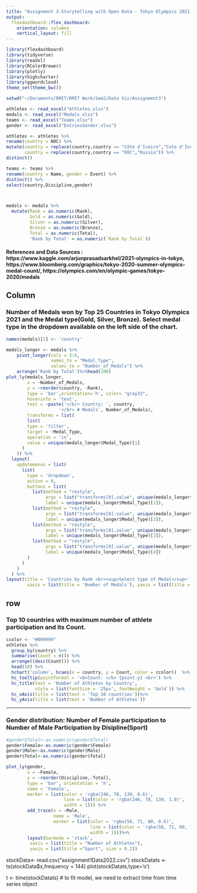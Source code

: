 ```yaml
---
title: "Assignment 3-Storytelling with Open Data - Tokyo Olympics 2021 (2020)"
output: 
  flexdashboard::flex_dashboard:
    orientation: columns
    vertical_layout: fill
---
```


```r
library(flexdashboard)
library(tidyverse)
library(readxl)
library(RColorBrewer)
library(plotly)
library(highcharter)
library(ggwordcloud)
theme_set(theme_bw())

setwd("~/Documents/RMIT/RMIT Work/Sem2/Data Viz/Assignment3")

athletes <- read_excel("Athletes.xlsx")
medals <- read_excel("Medals.xlsx")
teams <- read_excel("Teams.xlsx")
gender <- read_excel("EntriesGender.xlsx")

athletes <- athletes %>% 
rename(country = NOC) %>% 
mutate(country = replace(country,country == "Côte d'Ivoire","Cote d'Ivoire"),
       country = replace(country,country == "ROC","Russia")) %>%
distinct()

teams <- teams %>% 
rename(country = Name, gender = Event) %>%
distinct() %>%
select(country,Discipline,gender)



medals <- medals %>%
  mutate(Rank = as.numeric(Rank),
         Gold = as.numeric(Gold),
         Silver = as.numeric(Silver),
         Bronze = as.numeric(Bronze),
         Total = as.numeric(Total),
         'Rank by Total' = as.numeric(`Rank by Total`))

```

#### References and Data Sources : https://www.kaggle.com/arjunprasadsarkhel/2021-olympics-in-tokyo, https://www.bloomberg.com/graphics/tokyo-2020-summer-olympics-medal-count/, https://olympics.com/en/olympic-games/tokyo-2020/medals

Column{data-width=600}
-----------------------------------------------------------------------

### Number of Medals won by Top 25 Countries in Tokyo Olympics 2021 and the Medal type(Gold, Silver, Bronze). Select medal type in the dropdown available on the left side of the chart. 

```r
names(medals)[2] <- 'country'

medals_longer <- medals %>%
    pivot_longer(cols = 3:6, 
                 names_to = "Medal_Type", 
                 values_to = "Number_of_Medals") %>%
    arrange('Rank by Total')%>%head(100)
plot_ly(medals_longer,
        x = ~Number_of_Medals, 
        y = ~reorder(country, -Rank),
        type = 'bar',orientation='h', color= "gray33", 
        hoverinfo = 'text',
        text = ~paste('</br> Country: ', country,
                    '</br> # Medals', Number_of_Medals),
        transforms = list(
        list(
        type = 'filter',
        target = ~Medal_Type,
        operation = 'in',
        value = unique(medals_longer$Medal_Type)[1]
      )
    )) %>%
  layout(
    updatemenus = list(
      list(
        type = 'dropdown',
        active = 0,
        buttons = list(
          list(method = "restyle",
               args = list("transforms[0].value", unique(medals_longer$Medal_Type)[1]),
               label = unique(medals_longer$Medal_Type)[1]),
          list(method = "restyle",
               args = list("transforms[0].value", unique(medals_longer$Medal_Type)[2]),
               label = unique(medals_longer$Medal_Type)[2]),
          list(method = "restyle",
               args = list("transforms[0].value", unique(medals_longer$Medal_Type)[3]),
               label = unique(medals_longer$Medal_Type)[3]),
          list(method = "restyle",
               args = list("transforms[0].value", unique(medals_longer$Medal_Type)[4]),
               label = unique(medals_longer$Medal_Type)[4])
        )
      )
    )
  ) %>%
layout(title = 'Countries by Rank <br><sup>Select type of Medal</sup>', 
        xaxis = list(title = 'Number of Medals'), yaxis = list(title = 'Top 25 Countries'))

```

row
-----------------------------------------------------------------------
### Top 10 countries with maximum number of athlete participation and its Count.

```r
ccolor <- "#009999"
athletes %>% 
  group_by(country) %>%
  summarise(Count = n()) %>% 
  arrange((desc(Count))) %>% 
  head(10) %>% 
  hchart('column', hcaes(x = country, y = Count, color = ccolor))  %>% 
  hc_tooltip(pointFormat = '<b>Count: </b> {point.y} <br>') %>% 
  hc_title(text = 'Number of Athletes by Country',
           style = list(fontSize = '25px', fontWeight = 'bold')) %>% 
  hc_xAxis(title = list(text = 'Top 10 countries'))%>%
  hc_yAxis(title = list(text = 'Number of Athletes'))
```

-----------------------------------------------------------------------
### Gender distribution: Number of Female participation to Number of Male Participation by Disipline(Sport)

```r
#gender$Total<-as.numeric(gender$Total)
gender$Female<-as.numeric(gender$Female)
gender$Male<-as.numeric(gender$Male)
gender$Total<-as.numeric(gender$Total)

plot_ly(gender, 
        x = ~Female, 
        y = ~reorder(Discipline,-Total), 
        type = 'bar', orientation = 'h', 
        name = 'Female',
        marker = list(color = 'rgba(246, 78, 139, 0.6)',
                      line = list(color = 'rgba(246, 78, 139, 1.0)',
                      width = 1))) %>% 
        add_trace(x = ~Male, 
                  name = 'Male',
                  marker = list(color = 'rgba(58, 71, 80, 0.6)',
                                line = list(color = 'rgba(58, 71, 80, 1.0)',
                                width = 1)))%>%
        layout(barmode = 'stack',
         xaxis = list(title = "Number of Athletes"),
         yaxis = list(title ="Sport", size = 0.2))
```


stockData<- read.csv("assignment1Data2022.csv")
stockDatats <- ts(stockData$x,frequency = 144)
plot(stockDatats,type='o')

t <- time(stockDatats) # to fit model, we need to extract time from time series object